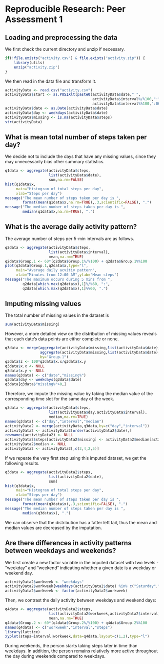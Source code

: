# Reproducible Research: Peer Assessment 1


## Loading and preprocessing the data

We first check the current directory and unzip if necessary.
```R
if(!file.exists("activity.csv") & file.exists("activity.zip")) {
    library(utils)
    unzip("activity.zip")
}
```

We then read in the data file and transform it.
```R
activityData <- read.csv("activity.csv")
activityData$start <- as.POSIXlt(paste0(activityData$date," ",
                                        activityData$interval%/%100,":",
                                        activityData$interval%%100,":00"))
activityData$date <- as.Date(activityData$date)
activityData$day <- weekdays(activityData$date)
activityData$missing <- is.na(activityData$steps)
str(activityData)
```


## What is mean total number of steps taken per day?

We decide not to include the days that have any missing values,
since they may unnecessarily bias other summary statistics.
```R
q1data <- aggregate(activityData$steps,
                    list(activityData$date),
                    sum,na.rm=FALSE)
hist(q1data$x,
     main="Histogram of total steps per day",
     xlab="Steps per day")
message("The mean number of steps taken per day is ",
        format(mean(q1data$x,na.rm=TRUE),.3,scientific=FALSE), ".")
message("The median number of steps taken per day is ",
        median(q1data$x,na.rm=TRUE), ".")
```


## What is the average daily activity pattern?

The average number of steps per 5-min intervals are as follows.
```R
q2data <- aggregate(activityData$steps,
                    list(activityData$interval),
                    mean,na.rm=TRUE)
q2data$Group.1 <- 60*(q2data$Group.1%/%100) + q2data$Group.1%%100
plot(q2data$Group.1,q2data$x,type="l",
     main="Average daily acvitiy pattern",
     xlab="Minutes from 12:00 AM",ylab="Mean steps")
message("The maximum occurs during 5 mins from ",
        q2data[which.max(q2data$x),1]%/%60, ":",
        q2data[which.max(q2data$x),1]%%60, ".")
```


## Imputing missing values

The total number of missing values in the dataset is
```R
sum(activityData$missing)
```

However, a more detailed view on the distribution of missing values reveals
that each date's data points are either complete or none.
```R
q3data <- merge(aggregate(activityData$missing,list(activityData$date),sum),
                aggregate(activityData$missing,list(activityData$date),length),
                by="Group.1")
q3data$z <- 100*q3data$x.x/q3data$x.y
q3data$x.x <- NULL
q3data$x.y <- NULL
names(q3data) <- c("date","missing%")
q3data$day <- weekdays(q3data$date)
q3data[q3data$"missing%">0,]
```

Therefore, we impute the missing value by taking the median value
of the corresponding time slot for the same day of the week.
```R
q3data <- aggregate(activityData$steps,
                    list(activityData$day,activityData$interval),
                    median,na.rm=TRUE)
names(q3data) <- c("day","interval","median")
activityData2 <- merge(activityData,q3data,by=c("day","interval"))
activityData2 <- activityData2[order(activityData2$date),]
rownames(activityData2) <- NULL
activityData2$steps[activityData2$missing] <- activityData2$median[activityData2$missing]
activityData2$median <- NULL
activityData2 <- activityData2[,c(3,4,2,5)]
```

If we repeate the very first step using this imputed dataset,
we get the following results.
```R
q3data <- aggregate(activityData2$steps,
                    list(activityData2$date),
                    sum)
hist(q3data$x,
     main="Histogram of total steps per day",
     xlab="Steps per day")
message("The mean number of steps taken per day is ",
        format(mean(q3data$x),.3,scientific=FALSE), ".")
message("The median number of steps taken per day is ",
        median(q3data$x), ".")
```
We can observe that the distribution has a fatter left tail,
thus the mean and median values are decreased by the imputation.


## Are there differences in activity patterns between weekdays and weekends?

We first create a new factor variable in the imputed dataset
with two levels - "weekday" and "weekend"
indicating whether a given date is a weekday or weekend day.
```R
activityData2$workweek <- "weekdays"
activityData2$workweek[weekdays(activityData2$date) %in% c("Saturday","Sunday")] <- "weekend"
activityData2$workweek <- factor(activityData2$workweek)
```

Then, we contrast the daily activity between weekdays and weekend days:
```R
q4data <- aggregate(activityData2$steps,
                    list(activityData2$workweek,activityData2$interval),
                    mean,na.rm=TRUE)
q4data$Group.2 <- 60*(q4data$Group.2%/%100) + q4data$Group.2%%100
names(q4data) <- c("workweek","interval","steps")
library(lattice)
xyplot(steps~interval|workweek,data=q4data,layout=c(1,2),type="l")
```

During weekends, the person starts taking steps later in time than weekdays.
In addition, the person remains relatively more active throughout the day
during weekends compared to weekdays.